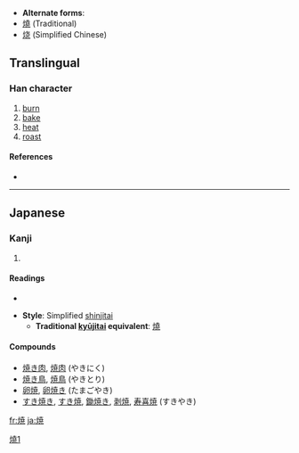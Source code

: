 * '''Alternate forms''':
* [[燒]] (Traditional)
* [[烧]] (Simplified Chinese)
==Translingual==

===Han character===
{{Han char|rn=86|rad=火|as=08|sn=12|four=|canj=火十廿山 (FJTU)}}

# [[burn]]
# [[bake]]
# [[heat]]
# [[roast]]

====References====
* {{Han ref|kx=0675.191|dkj=19166|hdz=32208.041|uh=713C|ud=28988}}

----

==Japanese==

===Kanji===
{{ja-kanji|grade=4|rs=火08}}

# {{defn|Japanese}}

====Readings====
* {{ja-readings|on=[[しょう]] (shō)|kun=[[やく]] (yaku), [[やき]] (yaki)}}

* '''Style''': Simplified [[shinjitai]]
** '''Traditional [[kyūjitai]] equivalent''': [[燒]]

====Compounds====
* [[焼き肉]], [[焼肉]] (やきにく)
* [[焼き鳥]], [[焼鳥]] (やきとり)
* [[卵焼]], [[卵焼き]] (たまごやき)
* [[すき焼き]], [[すき焼]], [[鋤焼き]], [[剥焼]], [[寿喜焼]] (すきやき)

[[Category:CJKV characters simplified differently in Japan and China|燒1]]

[[fr:焼]]
[[ja:焼]]